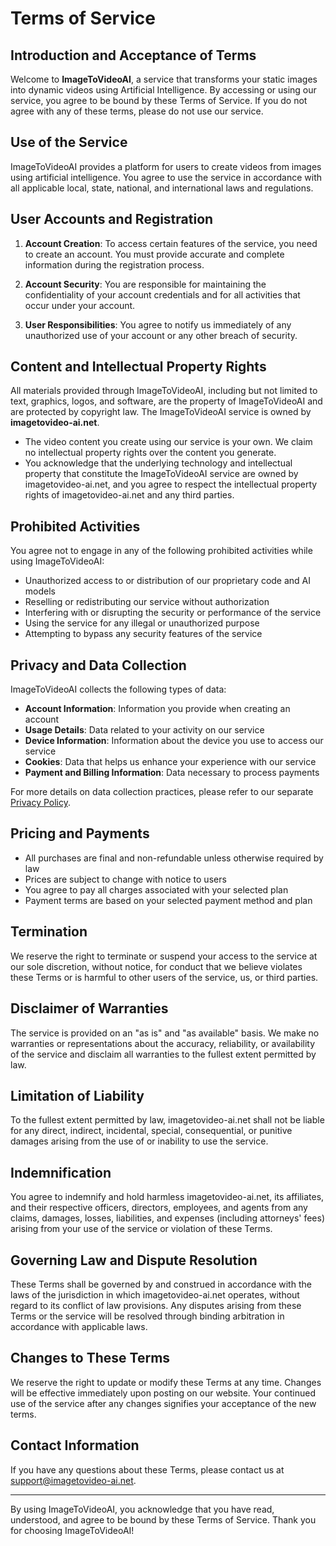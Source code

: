 # Terms of Service

## Introduction and Acceptance of Terms

Welcome to **ImageToVideoAI**, a service that transforms your static images into dynamic videos using Artificial Intelligence. By accessing or using our service, you agree to be bound by these Terms of Service. If you do not agree with any of these terms, please do not use our service.

## Use of the Service

ImageToVideoAI provides a platform for users to create videos from images using artificial intelligence. You agree to use the service in accordance with all applicable local, state, national, and international laws and regulations.

## User Accounts and Registration

1.  **Account Creation**: To access certain features of the service, you need to create an account. You must provide accurate and complete information during the registration process.

2.  **Account Security**: You are responsible for maintaining the confidentiality of your account credentials and for all activities that occur under your account.

3.  **User Responsibilities**: You agree to notify us immediately of any unauthorized use of your account or any other breach of security.

## Content and Intellectual Property Rights

All materials provided through ImageToVideoAI, including but not limited to text, graphics, logos, and software, are the property of ImageToVideoAI and are protected by copyright law. The ImageToVideoAI service is owned by **imagetovideo-ai.net**.

-   The video content you create using our service is your own. We claim no intellectual property rights over the content you generate.
-   You acknowledge that the underlying technology and intellectual property that constitute the ImageToVideoAI service are owned by imagetovideo-ai.net, and you agree to respect the intellectual property rights of imagetovideo-ai.net and any third parties.

## Prohibited Activities

You agree not to engage in any of the following prohibited activities while using ImageToVideoAI:

-   Unauthorized access to or distribution of our proprietary code and AI models
-   Reselling or redistributing our service without authorization
-   Interfering with or disrupting the security or performance of the service
-   Using the service for any illegal or unauthorized purpose
-   Attempting to bypass any security features of the service

## Privacy and Data Collection

ImageToVideoAI collects the following types of data:

-   **Account Information**: Information you provide when creating an account
-   **Usage Details**: Data related to your activity on our service
-   **Device Information**: Information about the device you use to access our service
-   **Cookies**: Data that helps us enhance your experience with our service
-   **Payment and Billing Information**: Data necessary to process payments

For more details on data collection practices, please refer to our separate [Privacy Policy](/privacy-policy).

## Pricing and Payments

-   All purchases are final and non-refundable unless otherwise required by law
-   Prices are subject to change with notice to users
-   You agree to pay all charges associated with your selected plan
-   Payment terms are based on your selected payment method and plan

## Termination

We reserve the right to terminate or suspend your access to the service at our sole discretion, without notice, for conduct that we believe violates these Terms or is harmful to other users of the service, us, or third parties.

## Disclaimer of Warranties

The service is provided on an "as is" and "as available" basis. We make no warranties or representations about the accuracy, reliability, or availability of the service and disclaim all warranties to the fullest extent permitted by law.

## Limitation of Liability

To the fullest extent permitted by law, imagetovideo-ai.net shall not be liable for any direct, indirect, incidental, special, consequential, or punitive damages arising from the use of or inability to use the service.

## Indemnification

You agree to indemnify and hold harmless imagetovideo-ai.net, its affiliates, and their respective officers, directors, employees, and agents from any claims, damages, losses, liabilities, and expenses (including attorneys' fees) arising from your use of the service or violation of these Terms.

## Governing Law and Dispute Resolution

These Terms shall be governed by and construed in accordance with the laws of the jurisdiction in which imagetovideo-ai.net operates, without regard to its conflict of law provisions. Any disputes arising from these Terms or the service will be resolved through binding arbitration in accordance with applicable laws.

## Changes to These Terms

We reserve the right to update or modify these Terms at any time. Changes will be effective immediately upon posting on our website. Your continued use of the service after any changes signifies your acceptance of the new terms.

## Contact Information

If you have any questions about these Terms, please contact us at [support@imagetovideo-ai.net](mailto:support@imagetovideo-ai.net).

---

By using ImageToVideoAI, you acknowledge that you have read, understood, and agree to be bound by these Terms of Service. Thank you for choosing ImageToVideoAI!
